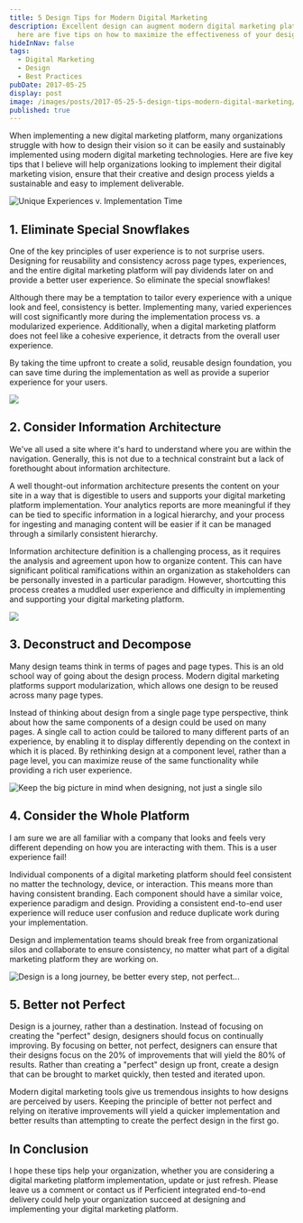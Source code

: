 ```yaml
---
title: 5 Design Tips for Modern Digital Marketing
description: Excellent design can augment modern digital marketing platforms,
  here are five tips on how to maximize the effectiveness of your design
hideInNav: false
tags:
  - Digital Marketing
  - Design
  - Best Practices
pubDate: 2017-05-25
display: post
image: /images/posts/2017-05-25-5-design-tips-modern-digital-marketing/Strategy.jpg
published: true
---
```


When implementing a new digital marketing platform, many organizations struggle with how to design their vision so it can be easily and sustainably implemented using modern digital marketing technologies. Here are five key tips that I believe will help organizations looking to implement their digital marketing vision, ensure that their creative and design process yields a sustainable and easy to implement deliverable.

![Unique Experiences v. Implementation Time](/images/posts/2017-05-25-5-design-tips-modern-digital-marketing/Unique-Experiences-v-Time.png)

## 1\. Eliminate Special Snowflakes

One of the key principles of user experience is to not surprise users. Designing for reusability and consistency across page types, experiences, and the entire digital marketing platform will pay dividends later on and provide a better user experience. So eliminate the special snowflakes!

Although there may be a temptation to tailor every experience with a unique look and feel, consistency is better. Implementing many, varied experiences will cost significantly more during the implementation process vs. a modularized experience. Additionally, when a digital marketing platform does not feel like a cohesive experience, it detracts from the overall user experience.

By taking the time upfront to create a solid, reusable design foundation, you can save time during the implementation as well as provide a superior experience for your users.

![](/images/posts/2017-05-25-5-design-tips-modern-digital-marketing/Information-Architecture.jpg)

## 2\. Consider Information Architecture

We've all used a site where it's hard to understand where you are within the navigation. Generally, this is not due to a technical constraint but a lack of forethought about information architecture.

A well thought-out information architecture presents the content on your site in a way that is digestible to users and supports your digital marketing platform implementation. Your analytics reports are more meaningful if they can be tied to specific information in a logical hierarchy, and your process for ingesting and managing content will be easier if it can be managed through a similarly consistent hierarchy.

Information architecture definition is a challenging process, as it requires the analysis and agreement upon how to organize content. This can have significant political ramifications within an organization as stakeholders can be personally invested in a particular paradigm. However, shortcutting this process creates a muddled user experience and difficulty in implementing and supporting your digital marketing platform.

![](/images/posts/2017-05-25-5-design-tips-modern-digital-marketing/Deconstruct.jpg)

## 3\. Deconstruct and Decompose

Many design teams think in terms of pages and page types. This is an old school way of going about the design process. Modern digital marketing platforms support modularization, which allows one design to be reused across many page types.

Instead of thinking about design from a single page type perspective, think about how the same components of a design could be used on many pages. A single call to action could be tailored to many different parts of an experience, by enabling it to display differently depending on the context in which it is placed. By rethinking design at a component level, rather than a page level, you can maximize reuse of the same functionality while providing a rich user experience.

![Keep the big picture in mind when designing, not just a single silo](/images/posts/2017-05-25-5-design-tips-modern-digital-marketing/jan-senderek-193369.jpg)

## 4\. Consider the Whole Platform

I am sure we are all familiar with a company that looks and feels very different depending on how you are interacting with them. This is a user experience fail!

Individual components of a digital marketing platform should feel consistent no matter the technology, device, or interaction. This means more than having consistent branding. Each component should have a similar voice, experience paradigm and design. Providing a consistent end-to-end user experience will reduce user confusion and reduce duplicate work during your implementation.

Design and implementation teams should break free from organizational silos and collaborate to ensure consistency, no matter what part of a digital marketing platform they are working on.

![Design is a long journey, be better every step, not perfect...](/images/posts/2017-05-25-5-design-tips-modern-digital-marketing/fabien-wl-102208.jpg)

## 5\. Better not Perfect

Design is a journey, rather than a destination. Instead of focusing on creating the "perfect" design, designers should focus on continually improving. By focusing on better, not perfect, designers can ensure that their designs focus on the 20% of improvements that will yield the 80% of results. Rather than creating a "perfect" design up front, create a design that can be brought to market quickly, then tested and iterated upon. 

Modern digital marketing tools give us tremendous insights to how designs are perceived by users. Keeping the principle of better not perfect and relying on iterative improvements will yield a quicker implementation and better results than attempting to create the perfect design in the first go. 

## In Conclusion

I hope these tips help your organization, whether you are considering a digital marketing platform implementation, update or just refresh. Please leave us a comment or contact us if Perficient integrated end-to-end delivery could help your organization succeed at designing and implementing your digital marketing platform.

